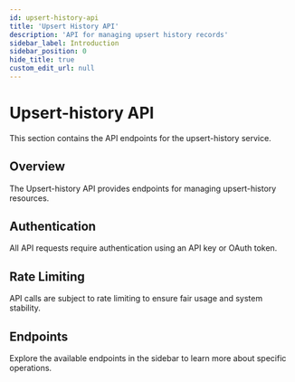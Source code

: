```yaml
---
id: upsert-history-api
title: 'Upsert History API'
description: 'API for managing upsert history records'
sidebar_label: Introduction
sidebar_position: 0
hide_title: true
custom_edit_url: null
---
```


# Upsert-history API

This section contains the API endpoints for the upsert-history service.

## Overview

The Upsert-history API provides endpoints for managing upsert-history resources.

## Authentication

All API requests require authentication using an API key or OAuth token.

## Rate Limiting

API calls are subject to rate limiting to ensure fair usage and system stability.

## Endpoints

Explore the available endpoints in the sidebar to learn more about specific operations.
